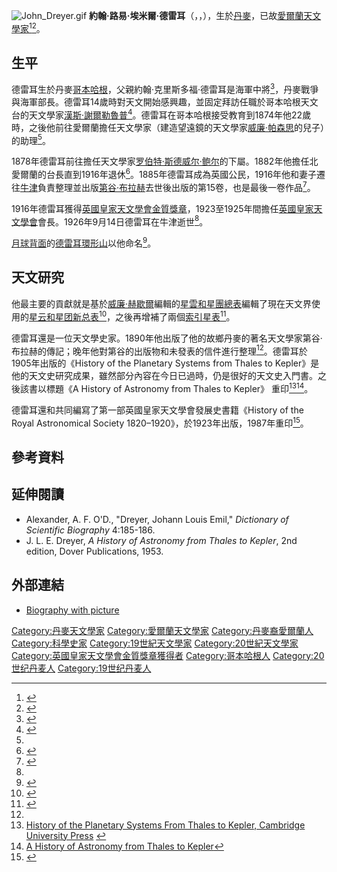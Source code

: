[[File:John_Dreyer.gif|thumb]]
'''約翰·路易·埃米爾·德雷耳'''（{{lang-en|'''John Louis Emil Dreyer'''}}，{{lang-da|'''Johan Ludvig Emil Dreyer'''}}，{{bd|1852年|2月13日|1926年|9月14日}}），生於[[丹麥|丹麥]]，已故[[愛爾蘭|愛爾蘭]][[天文學家|天文學家]]<ref>{{cite journal|title=obit. Dr. J. L. E. Dreyer|url=https://archive.org/details/sim_nature-uk_1926-09-25_118_2969/page/454|journal=Nature|date=25 September 1926|volume=118|pages=454–455|doi=10.1038/118454a0|bibcode = 1926Natur.118..454.|issue=2969}}</ref><ref>{{cite journal|title='''DREYER, John Louis Emil'''|journal=Who's Who,|year=1907|volume= 59|pages=p. 508|url=http://books.google.com/books?id=yEcuAAAAYAAJ&pg=PA508}}</ref>。

==生平==
德雷耳生於丹麥[[哥本哈根|哥本哈根]]，父親約翰·克里斯多福·德雷耳是海軍中將<ref>{{cite book |title=The Biographical Encyclopedia of Astronomers |last=Hockey |first=Thomas |year=2009 |publisher=[[施普林格出版社|Springer Publishing]] |isbn=978-0-387-31022-0 |accessdate=August 22, 2012 |url=http://www.springerreference.com/docs/html/chapterdbid/58386.html |archive-date=2014-10-06 |archive-url=https://web.archive.org/web/20141006084552/http://www.springerreference.com/docs/html/chapterdbid/58386.html |dead-url=no }}</ref>，丹麥戰爭與海軍部長。德雷耳14歲時對天文開始感興趣，並固定拜訪任職於哥本哈根天文台的天文學家[[漢斯·謝爾勒魯普|漢斯·謝爾勒魯普]]<ref>{{cite journal|title=Obituary Notices: Fellows:- Dreyer, J. L. E|journal=[[皇家天文學會月報|Monthly Notices of the Royal Astronomical Society]]|date=February 1927|volume=87|page=251|url=http://articles.adsabs.harvard.edu/full/seri/MNRAS/0087//0000251.000.html?high=512695a29c29710|bibcode=1927MNRAS..87..251.|doi=10.1093/mnras/87.4.251|access-date=2014-10-02|archive-date=2019-07-22|archive-url=https://web.archive.org/web/20190722161924/http://articles.adsabs.harvard.edu/full/seri/MNRAS/0087//0000251.000.html%3Fhigh%3D512695a29c29710|dead-url=no}}</ref>。德雷耳在哥本哈根接受教育到1874年他22歲時，之後他前往愛爾蘭擔任天文學家{{link-en|勞倫斯·帕森思，第四代羅斯伯爵|Lawrence Parsons, 4th Earl of Rosse|勞倫斯·帕森思}}（建造{{link-en|帕森城的利维坦|Leviathan of Parsonstown}}望遠鏡的天文學家[[威廉·帕森思，第三代羅斯伯爵|威廉·帕森思]]的兒子）的助理<ref name="Steinicke"/>。

1878年德雷耳前往{{link-en|丹辛克天文台|Dunsink Observatory}}擔任天文學家[[罗伯特·斯德威尔·鲍尔|罗伯特·斯德威尔·鲍尔]]的下屬。1882年他擔任北愛爾蘭{{link-en|阿馬天文台|Armagh Observatory}}的台長直到1916年退休<ref>{{Cite web |url=http://star.arm.ac.uk/history/dreyer.html |title=John Louis Emil Dreyer, Armagh Observatory |accessdate=2014-10-02 |archive-date=2012-10-30 |archive-url=https://web.archive.org/web/20121030201925/http://star.arm.ac.uk/history/dreyer.html |dead-url=yes }}</ref>。1885年德雷耳成為英國公民，1916年他和妻子遷往[[牛津|牛津]]負責整理並出版[[第谷·布拉赫|第谷·布拉赫]]去世後出版的第15卷，也是最後一卷作品<ref name="Steinicke">{{Cite web |url=http://www.klima-luft.de/steinicke/Artikel/Dreyer_e.pdf |title=John Louis Emil Dreyer – A Short Biography, Dr. Wolfgang Steinicke, FRAS |access-date=2014-10-09 |archive-date=2016-03-04 |archive-url=https://web.archive.org/web/20160304191320/http://www.klima-luft.de/steinicke/Artikel/Dreyer_e.pdf |dead-url=no }}</ref>。

1916年德雷耳獲得[[英國皇家天文學會金質獎章|英國皇家天文學會金質獎章]]，1923至1925年間擔任[[英國皇家天文學會|英國皇家天文學會]]會長。1926年9月14日德雷耳在牛津逝世<ref name="Steinicke"/>。

[[月球背面|月球背面]]的[[德雷耳環形山|德雷耳環形山]]以他命名<ref>{{cite web
  | last = Blue
  | first = Jennifer
  | date = July 25, 2007
  | title = Gazetteer of Planetary Nomenclature
  | publisher = [[United_States_Geological_Survey|USGS]]
  | url = http://planetarynames.wr.usgs.gov/
  | accessdate = 2007-08-05
  | ref = harv
  | archive-date = 2019-12-13
  | archive-url = https://web.archive.org/web/20191213141228/https://planetarynames.wr.usgs.gov/
  | dead-url = no
  }}</ref>。

==天文研究==
他最主要的貢獻就是基於[[威廉·赫歇爾|威廉·赫歇爾]]編輯的[[星雲和星團總表|星雲和星團總表]]編輯了現在天文界使用的[[星云和星团新总表|星云和星团新总表]]<ref name="Dryer1888">{{cite journal  | author = Dreyer, J. L. E.  | title = A New General Catalogue of Nebulae and Clusters of Stars,being the Catalogue of the late Sir John F.W. Herschel, Bart., revised, corrected, and enlarged.  | journal = Memoirs of the Royal Astronomical Society  | year = 1888  | volume = 49  | pages = 1–237 | url = http://adsabs.harvard.edu/cgi-bin/nph-bib_query?bibcode=1888MmRAS..49....1D }}</ref>，之後再增補了兩個[[索引星表|索引星表]]<ref>{{Cite web |url=http://www.springerreference.com/docs/html/chapterdbid/58386.html |title=Dreyer, John Louis Emil, SpringerReference |access-date=2014-10-02 |archive-date=2014-10-06 |archive-url=https://web.archive.org/web/20141006084552/http://www.springerreference.com/docs/html/chapterdbid/58386.html |dead-url=no }}</ref>。

德雷耳還是一位天文學史家。1890年他出版了他的故鄉丹麥的著名天文學家第谷·布拉赫的傳記；晚年他對第谷的出版物和未發表的信件進行整理<ref name="Steinicke"/>。德雷耳於1905年出版的《History of the Planetary Systems from Thales to Kepler》是他的天文史研究成果，雖然部分內容在今日已過時，仍是很好的天文史入門書。之後該書以標題《A History of Astronomy from Thales to Kepler》 重印<ref>[http://www.cambridge.org/ve/academic/subjects/astronomy/history-astronomy-and-cosmology/history-planetary-systems-thales-kepler History of the Planetary Systems From Thales to Kepler, Cambridge University Press] {{Wayback|url=http://www.cambridge.org/ve/academic/subjects/astronomy/history-astronomy-and-cosmology/history-planetary-systems-thales-kepler |date=20150924035826 }}</ref><ref>[https://archive.org/details/AHistoryOfAstronomyFromThalesToKepler A History of Astronomy from Thales to Kepler]</ref>。

德雷耳還和{{link-en|赫伯特·霍爾·特納|Herbert Hall Turner}}共同編寫了第一部英國皇家天文學會發展史書籍《History of the Royal Astronomical Society 1820–1920》，於1923年出版，1987年重印<ref>{{cite web|title=Royal Astronomical Society (RAS)|url=http://www.britannica.com/EBchecked/topic/511254/Royal-Astronomical-Society-RAS/93551/Additional-Reading|publisher=[[大英百科全书|Encyclopædia Britannica]]|access-date=2014-10-02|archive-date=2014-10-13|archive-url=https://web.archive.org/web/20141013131303/http://www.britannica.com/EBchecked/topic/511254/Royal-Astronomical-Society-RAS/93551/Additional-Reading/|dead-url=no}}</ref>。

==參考資料==
{{Reflist}}

==延伸閱讀==
* Alexander, A. F. O'D., "Dreyer, Johann Louis Emil," ''Dictionary of Scientific Biography'' 4:185-186.
* J. L. E. Dreyer, ''A History of Astronomy from Thales to Kepler'', 2nd edition, Dover Publications, 1953.

==外部連結==
{{wikisource author}}
{{commonscat|John Louis Emil Dreyer}}
*[http://star.arm.ac.uk/history/dreyer.html Biography with picture] {{Wayback|url=http://star.arm.ac.uk/history/dreyer.html |date=20121030201925 }}
{{英国皇家天文学会金质奖章获得者}}
{{Authority control}}

{{DEFAULTSORT:Dreyer, John Louis Emil}}

[[Category:丹麥天文學家|Category:丹麥天文學家]]
[[Category:愛爾蘭天文學家|Category:愛爾蘭天文學家]]
[[Category:丹麥裔愛爾蘭人|Category:丹麥裔愛爾蘭人]]
[[Category:科學史家|Category:科學史家]]
[[Category:19世紀天文學家|Category:19世紀天文學家]]
[[Category:20世紀天文學家|Category:20世紀天文學家]]
[[Category:英國皇家天文學會金質獎章獲得者|Category:英國皇家天文學會金質獎章獲得者]]
[[Category:哥本哈根人|Category:哥本哈根人]]
[[Category:20世纪丹麦人|Category:20世纪丹麦人]]
[[Category:19世纪丹麦人|Category:19世纪丹麦人]]